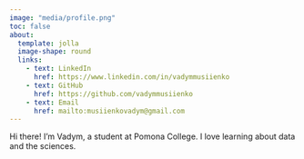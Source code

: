 ```yaml
---
image: "media/profile.png"
toc: false
about: 
  template: jolla
  image-shape: round
  links:
    - text: LinkedIn
      href: https://www.linkedin.com/in/vadymmusiienko
    - text: GitHub
      href: https://github.com/vadymmusiienko
    - text: Email
      href: mailto:musiienkovadym@gmail.com
---
```

Hi there! I'm Vadym, a student at Pomona College. I love learning about data and the sciences. 